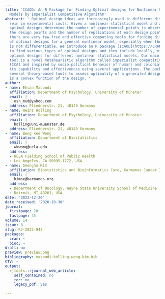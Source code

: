 ```yaml
---
title: 'ICAOD: An R Package for Finding Optimal designs for Nonlinear Statistical
  Models by Imperialist Competitive Algorithm'
abstract: ' Optimal design ideas are increasingly used in different disciplines to
  rein in experimental costs. Given a nonlinear statistical model and a design criterion,
  optimal designs determine the number of experimental points to observe the responses,
  the design points and the number of replications at each design point. Currently,
  there are very few free and effective computing tools for finding different types
  of optimal designs for a general nonlinear model, especially when the criterion
  is not differentiable. We introduce an R package [ICAOD](https://CRAN.R-project.org/package=ICAOD)
  to find various types of optimal designs and they include locally, minimax and Bayesian
  optimal designs for different nonlinear statistical models. Our main computational
  tool is a novel metaheuristic algorithm called imperialist competitive algorithm
  (ICA) and inspired by socio-political behavior of humans and colonialism. We demonstrate
  its capability and effectiveness using several applications. The package also includes
  several theory-based tools to assess optimality of a generated design when the criterion
  is a convex function of the design. '
author:
- name: Ehsan Masoudi
  affiliation: Department of Psychology, University of Münster
  email: |
    esn_mud@yahoo.com
  address: Fliednerstr. 21, 48149 Germany
- name: Heinz Holling
  affiliation: Department of Psychology, University of Münster
  email: |
    holling@uni-muenster.de
  address: Fliednerstr. 21, 48149 Germany
- name: Weng Kee Wong
  affiliation: Department of Biostatistics
  email: |
    wkwong@ucla.edu
  address:
  - UCLA Fielding School of Public Health
  - Los Angeles, CA 90095-1772, USA
- name: Seongho Kim
  affiliation: Biostatistics and Bioinformatics Core, Karmanos Cancer Institute
  email: |
    kimse@karmanos.org
  address:
  - Department of Oncology, Wayne State University School of Medicine
  - Detroit, MI 48201, USA
date: '2022-12-20'
date_received: '2020-10-30'
journal:
  firstpage: 20
  lastpage: 45
volume: 14
issue: 3
slug: RJ-2022-043
packages:
  cran: ~
  bioc: ~
draft: no
preview: preview.png
bibliography: masoudi-holling-wong-kim.bib
CTV: ~
output:
  rjtools::rjournal_web_article:
    self_contained: no
    toc: no
    legacy_pdf: yes

---
```

